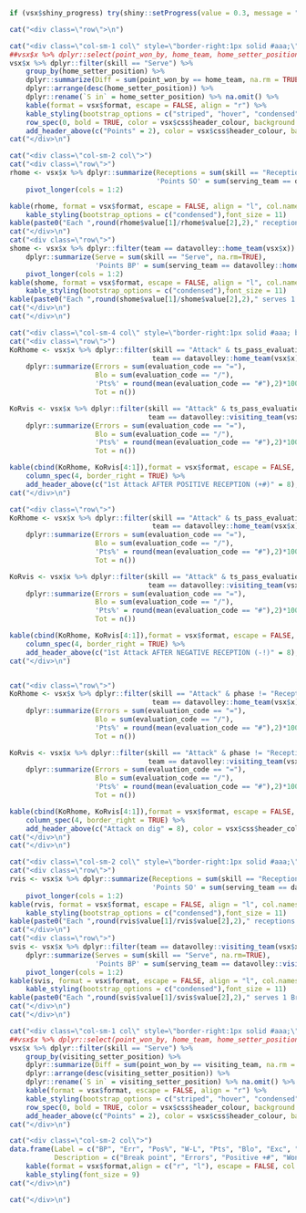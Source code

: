```r
if (vsx$shiny_progress) try(shiny::setProgress(value = 0.3, message = "Generating footer"), silent = TRUE)
```

```r
cat("<div class=\"row\">\n")

cat("<div class=\"col-sm-1 col\" style=\"border-right:1px solid #aaa;\">")
##vsx$x %>% dplyr::select(point_won_by, home_team, home_setter_position, visiting_setter_position, point_id, visiting_team) %>% distinct() %>% na.omit %>%
vsx$x %>% dplyr::filter(skill == "Serve") %>%
    group_by(home_setter_position) %>% 
    dplyr::summarize(Diff = sum(point_won_by == home_team, na.rm = TRUE) - sum(point_won_by == visiting_team, na.rm = TRUE)) %>%
    dplyr::arrange(desc(home_setter_position)) %>%
    dplyr::rename(`S in` = home_setter_position) %>% na.omit() %>%
    kable(format = vsx$format, escape = FALSE, align = "r") %>%
    kable_styling(bootstrap_options = c("striped", "hover", "condensed"),font_size = 11) %>%
    row_spec(0, bold = TRUE, color = vsx$css$header_colour, background = vsx$css$header_background) %>% 
    add_header_above(c("Points" = 2), color = vsx$css$header_colour, background = vsx$css$header_background) 
cat("</div>\n")

cat("<div class=\"col-sm-2 col\">")
cat("<div class=\"row\">")
rhome <- vsx$x %>% dplyr::summarize(Receptions = sum(skill == "Reception" & team == datavolley::home_team(vsx$x), na.rm = TRUE),
                                    'Points SO' = sum(serving_team == datavolley::visiting_team(vsx$x) & .data$skill %in% c("Attack", "Block") & evaluation_code == "#" & team == datavolley::home_team(vsx$x), na.rm = TRUE)) %>%
    pivot_longer(cols = 1:2)

kable(rhome, format = vsx$format, escape = FALSE, align = "l", col.names = NULL) %>%
    kable_styling(bootstrap_options = c("condensed"),font_size = 11) 
kable(paste0("Each ",round(rhome$value[1]/rhome$value[2],2)," receptions 1 Point"),format = vsx$format, escape = FALSE, align = "l", col.names = NULL) %>% kable_styling(bootstrap_options = c("condensed"),font_size = 11) 
cat("</div>\n")
cat("<div class=\"row\">")
shome <- vsx$x %>% dplyr::filter(team == datavolley::home_team(vsx$x)) %>%
    dplyr::summarize(Serve = sum(skill == "Serve", na.rm=TRUE),
                     'Points BP' = sum(serving_team == datavolley::home_team(vsx$x)  & .data$skill %in% c("Serve", "Attack", "Block") & evaluation_code == "#", na.rm=TRUE)) %>%
    pivot_longer(cols = 1:2)
kable(shome, format = vsx$format, escape = FALSE, align = "l", col.names = NULL) %>%
    kable_styling(bootstrap_options = c("condensed"),font_size = 11) 
kable(paste0("Each ",round(shome$value[1]/shome$value[2],2)," serves 1 Break point"),format = vsx$format, escape = FALSE, align = "l", col.names = NULL) %>% kable_styling(bootstrap_options = c("condensed"),font_size = 11) 
cat("</div>\n")
cat("</div>\n")

cat("<div class=\"col-sm-4 col\" style=\"border-right:1px solid #aaa; border-left:1px solid #aaa;\">")
cat("<div class=\"row\">")
KoRhome <- vsx$x %>% dplyr::filter(skill == "Attack" & ts_pass_evaluation_code %in% c("#", "+", "#+") & phase == "Reception",
                                   team == datavolley::home_team(vsx$x)) %>%
    dplyr::summarize(Errors = sum(evaluation_code == "="),
                     Blo = sum(evaluation_code == "/"),
                     'Pts%' = round(mean(evaluation_code == "#"),2)*100, 
                     Tot = n())

KoRvis <- vsx$x %>% dplyr::filter(skill == "Attack" & ts_pass_evaluation_code %in% c("#", "+", "#+") & phase == "Reception",
                                  team == datavolley::visiting_team(vsx$x)) %>%
    dplyr::summarize(Errors = sum(evaluation_code == "="),
                     Blo = sum(evaluation_code == "/"),
                     'Pts%' = round(mean(evaluation_code == "#"),2)*100, 
                     Tot = n())

kable(cbind(KoRhome, KoRvis[4:1]),format = vsx$format, escape = FALSE, align = "c") %>% kable_styling(bootstrap_options = c("condensed"),font_size = 11) %>%
    column_spec(4, border_right = TRUE) %>%
    add_header_above(c("1st Attack AFTER POSITIVE RECEPTION (+#)" = 8), color = vsx$css$header_colour, background = vsx$css$header_background) 
cat("</div>\n")

cat("<div class=\"row\">")
KoRhome <- vsx$x %>% dplyr::filter(skill == "Attack" & ts_pass_evaluation_code %in% c("-", "!", "-/") & phase == "Reception",
                                   team == datavolley::home_team(vsx$x)) %>%
    dplyr::summarize(Errors = sum(evaluation_code == "="),
                     Blo = sum(evaluation_code == "/"),
                     'Pts%' = round(mean(evaluation_code == "#"),2)*100, 
                     Tot = n())

KoRvis <- vsx$x %>% dplyr::filter(skill == "Attack" & ts_pass_evaluation_code %in% c("-", "!", "-/") & phase == "Reception",
                                  team == datavolley::visiting_team(vsx$x)) %>%
    dplyr::summarize(Errors = sum(evaluation_code == "="),
                     Blo = sum(evaluation_code == "/"),
                     'Pts%' = round(mean(evaluation_code == "#"),2)*100, 
                     Tot = n())

kable(cbind(KoRhome, KoRvis[4:1]),format = vsx$format, escape = FALSE, align = "c") %>% kable_styling(bootstrap_options = c("condensed"),font_size = 11) %>%
    column_spec(4, border_right = TRUE) %>%
    add_header_above(c("1st Attack AFTER NEGATIVE RECEPTION (-!)" = 8), color = vsx$css$header_colour, background = vsx$css$header_background) 
cat("</div>\n")


cat("<div class=\"row\">")
KoRhome <- vsx$x %>% dplyr::filter(skill == "Attack" & phase != "Reception",
                                   team == datavolley::home_team(vsx$x)) %>%
    dplyr::summarize(Errors = sum(evaluation_code == "="),
                     Blo = sum(evaluation_code == "/"),
                     'Pts%' = round(mean(evaluation_code == "#"),2)*100, 
                     Tot = n())

KoRvis <- vsx$x %>% dplyr::filter(skill == "Attack" & phase != "Reception",
                                  team == datavolley::visiting_team(vsx$x)) %>%
    dplyr::summarize(Errors = sum(evaluation_code == "="),
                     Blo = sum(evaluation_code == "/"),
                     'Pts%' = round(mean(evaluation_code == "#"),2)*100, 
                     Tot = n())

kable(cbind(KoRhome, KoRvis[4:1]),format = vsx$format, escape = FALSE, align = "c") %>% kable_styling(bootstrap_options = c("condensed"),font_size = 11) %>%
    column_spec(4, border_right = TRUE) %>%
    add_header_above(c("Attack on dig" = 8), color = vsx$css$header_colour, background = vsx$css$header_background) 
cat("</div>\n")
cat("</div>\n")
```

```r
cat("<div class=\"col-sm-2 col\" style=\"border-right:1px solid #aaa;\">")
cat("<div class=\"row\">")
rvis <- vsx$x %>% dplyr::summarize(Receptions = sum(skill == "Reception" & team == datavolley::visiting_team(vsx$x), na.rm=TRUE),
                                   'Points SO' = sum(serving_team == datavolley::home_team(vsx$x) & .data$skill %in% c("Attack", "Block") & evaluation_code == "#" & team == datavolley::visiting_team(vsx$x), na.rm=TRUE)) %>%
    pivot_longer(cols = 1:2)
kable(rvis, format = vsx$format, escape = FALSE, align = "l", col.names = NULL) %>%
    kable_styling(bootstrap_options = c("condensed"),font_size = 11)
kable(paste0("Each ",round(rvis$value[1]/rvis$value[2],2)," receptions 1 Point"),format = vsx$format, escape = FALSE, align = "l", col.names = NULL) %>% kable_styling(bootstrap_options = c("condensed"),font_size = 11) 
cat("</div>\n")
cat("<div class=\"row\">")
svis <- vsx$x %>% dplyr::filter(team == datavolley::visiting_team(vsx$x)) %>% 
    dplyr::summarize(Serves = sum(skill == "Serve", na.rm=TRUE),
                     'Points BP' = sum(serving_team == datavolley::visiting_team(vsx$x) & .data$skill %in% c("Serve", "Attack", "Block") & evaluation_code == "#", na.rm=TRUE)) %>%
    pivot_longer(cols = 1:2)
kable(svis, format = vsx$format, escape = FALSE, align = "l", col.names = NULL) %>%
    kable_styling(bootstrap_options = c("condensed"),font_size = 11) 
kable(paste0("Each ",round(svis$value[1]/svis$value[2],2)," serves 1 Break point"),format = vsx$format, escape = FALSE, align = "l", col.names = NULL) %>% kable_styling(bootstrap_options = c("condensed"),font_size = 11) 
cat("</div>\n")
cat("</div>\n")

cat("<div class=\"col-sm-1 col\" style=\"border-right:1px solid #aaa;\">")
##vsx$x %>% dplyr::select(point_won_by, home_team, home_setter_position, visiting_setter_position, point_id, visiting_team) %>% distinct() %>% na.omit %>%
vsx$x %>% dplyr::filter(skill == "Serve") %>%
    group_by(visiting_setter_position) %>% 
    dplyr::summarize(Diff = sum(point_won_by == visiting_team, na.rm = TRUE) - sum(point_won_by == home_team, na.rm = TRUE)) %>%
    dplyr::arrange(desc(visiting_setter_position)) %>%
    dplyr::rename(`S in` = visiting_setter_position) %>% na.omit() %>%
    kable(format = vsx$format, escape = FALSE, align = "r") %>%
    kable_styling(bootstrap_options = c("striped", "hover", "condensed"),font_size = 11) %>%
    row_spec(0, bold = TRUE, color = vsx$css$header_colour, background = vsx$css$header_background) %>% 
    add_header_above(c("Points" = 2), color = vsx$css$header_colour, background = vsx$css$header_background) 
cat("</div>\n")

cat("<div class=\"col-sm-2 col\">")
data.frame(Label = c("BP", "Err", "Pos%", "W-L", "Pts", "Blo", "Exc", ".", "n"),
           Description = c("Break point", "Errors", "Positive +#", "Won-Lost", "Points", "Blocked", "Excellent", "Substitute", "Starting lineup")) %>% 
    kable(format = vsx$format,align = c("r", "l"), escape = FALSE, col.names = NULL) %>%
    kable_styling(font_size = 9)
cat("</div>\n")

cat("</div>\n")
```
